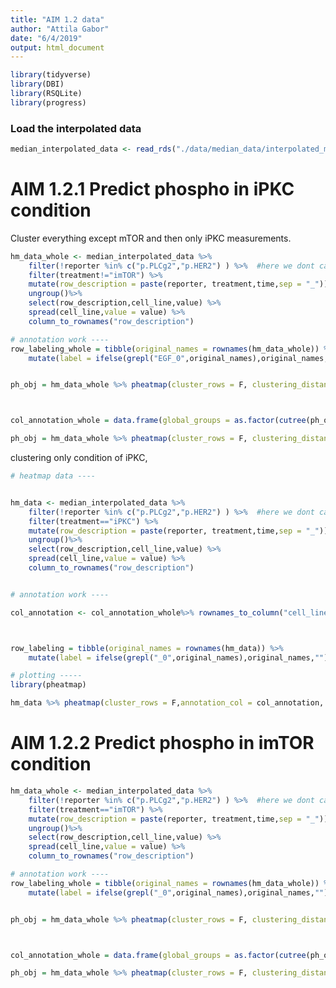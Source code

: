 ```yaml
---
title: "AIM 1.2 data"
author: "Attila Gabor"
date: "6/4/2019"
output: html_document
---
```


```r
library(tidyverse)
library(DBI)
library(RSQLite)
library(progress)
```

### Load the interpolated data

```r
median_interpolated_data <- read_rds("./data/median_data/interpolated_median_all_reporters_mine.rds")
```

# AIM 1.2.1 Predict phospho in iPKC condition


Cluster everything except mTOR and then only iPKC measurements. 


```r
hm_data_whole <- median_interpolated_data %>% 
	filter(!reporter %in% c("p.PLCg2","p.HER2") ) %>%  #here we dont care about plcg2 and her2 so we leave them out to be able to cluster others
	filter(treatment!="imTOR") %>%
	mutate(row_description = paste(reporter, treatment,time,sep = "_")) %>%
	ungroup()%>%
	select(row_description,cell_line,value) %>%
	spread(cell_line,value = value) %>%
	column_to_rownames("row_description") 

# annotation work ----
row_labeling_whole = tibble(original_names = rownames(hm_data_whole)) %>%
	mutate(label = ifelse(grepl("EGF_0",original_names),original_names,""))


ph_obj = hm_data_whole %>% pheatmap(cluster_rows = F, clustering_distance_cols = "euclidean", labels_row = row_labeling_whole$label, cutree_cols = 9) 



col_annotation_whole = data.frame(global_groups = as.factor(cutree(ph_obj$tree_col,k = 9)))

ph_obj = hm_data_whole %>% pheatmap(cluster_rows = F, clustering_distance_cols = "euclidean", labels_row = row_labeling_whole$label, cutree_cols = 9,annotation_col =col_annotation_whole )
```

clustering only condition of iPKC, 

```r
# heatmap data ----


hm_data <- median_interpolated_data %>% 
	filter(!reporter %in% c("p.PLCg2","p.HER2") ) %>%  #here we dont care about plcg2 and her2 so we leave them out to be able to cluster others
	filter(treatment=="iPKC") %>%
	mutate(row_description = paste(reporter, treatment,time,sep = "_")) %>%
	ungroup()%>%
	select(row_description,cell_line,value) %>%
	spread(cell_line,value = value) %>%
	column_to_rownames("row_description") 


# annotation work ----

col_annotation <- col_annotation_whole%>% rownames_to_column("cell_line") %>% mutate(global_groups = ifelse(global_groups %in% c(1,2,3,4,6,7,8),global_groups,"-")) %>% column_to_rownames("cell_line")



row_labeling = tibble(original_names = rownames(hm_data)) %>%
	mutate(label = ifelse(grepl("_0",original_names),original_names,""))

# plotting -----
library(pheatmap)

hm_data %>% pheatmap(cluster_rows = F,annotation_col = col_annotation, clustering_distance_cols = "euclidean", labels_row = row_labeling$label, cutree_cols = 7) 
```

# AIM 1.2.2 Predict phospho in imTOR condition
```r
hm_data_whole <- median_interpolated_data %>% 
	filter(!reporter %in% c("p.PLCg2","p.HER2") ) %>%  #here we dont care about plcg2 and her2 so we leave them out to be able to cluster others
	filter(treatment=="imTOR") %>%
	mutate(row_description = paste(reporter, treatment,time,sep = "_")) %>%
	ungroup()%>%
	select(row_description,cell_line,value) %>%
	spread(cell_line,value = value) %>%
	column_to_rownames("row_description") 

# annotation work ----
row_labeling_whole = tibble(original_names = rownames(hm_data_whole)) %>%
	mutate(label = ifelse(grepl("_0",original_names),original_names,""))


ph_obj = hm_data_whole %>% pheatmap(cluster_rows = F, clustering_distance_cols = "euclidean", labels_row = row_labeling_whole$label) 



col_annotation_whole = data.frame(global_groups = as.factor(cutree(ph_obj$tree_col,k = 7)))

ph_obj = hm_data_whole %>% pheatmap(cluster_rows = F, clustering_distance_cols = "euclidean", labels_row = row_labeling_whole$label, cutree_cols = 7,annotation_col =col_annotation_whole )
```

